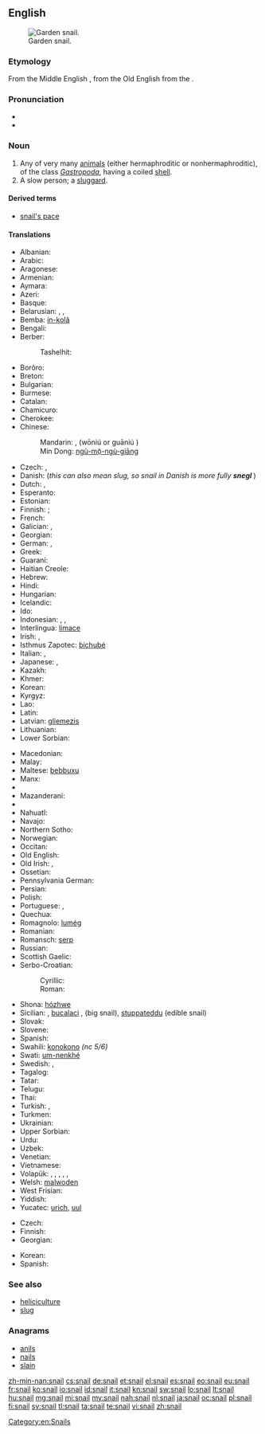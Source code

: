 ==English==
{{wikipedia}}
{{commons|Helicidae}}
[[Image:Snail2.JPG|thumb|Garden snail.]]

===Etymology===
From the Middle English {{term|snegge|lang=enm}}, from the Old English {{term|snægel|lang=ang}} from the {{proto|Germanic|snigilaz}}.

===Pronunciation===
* {{audio|en-us-snail.ogg|Audio (US)}}
* {{rhymes|eɪl}}

===Noun===
{{en-noun}}

# Any of very many [[animal]]s (either hermaphroditic or nonhermaphroditic), of the class ''[[Gastropoda]]'', having a coiled [[shell]].
# A slow person; a [[sluggard]].

====Derived terms====
* [[snail's pace]]

{{flowbreak}}

====Translations====
{{trans-top|any animal of the class ''Gastropoda'' having a shell}}
* Albanian: {{t|sq|kërmill}}
* Arabic: {{t|ar|حلزونة|f|tr=ḥalazūna}}
* Aragonese: {{t-|an|caragol|m|xs=Aragonese}}
* Armenian: {{t-|hy|խխունջ|tr=xxunǰ}}
* Aymara: {{t-|ay|ch'uru|xs=Aymara}}
* Azeri: {{t|az|ilbiz|xs=Azeri}}
* Basque: {{t|eu|barraskilo|xs=Basque}}
* Belarusian: {{t+|be|смоўж|m|tr=smoŭž|sc=Cyrl}}, {{t|be|слімак|m|tr=slimák|sc=Cyrl}}, {{t|be|улітка|f|tr=ulítka|sc=Cyrl}}
* Bemba: [[ín-kolâ]]
* Bengali: {{t-|bn|শামুক|tr=shamuk|sc=Beng|xs=Bengali}}
* Berber:
*: Tashelhit: {{tø|shi|aɣwlal|m|tr=aghwlal}}
* Borôro: {{tø|bor|uruwo}}
* Breton: {{t-|br|melc'houed|xs=Breton}}
* Bulgarian: {{t+|bg|охлюв|m|tr=óhljuv}}
* Burmese: {{t|my|ခရုပက်ကျိ|tr=kha̱ju. pe' kji.|sc=Mymr}}
* Catalan: {{t|ca|caragol|m}}
* Chamicuro: {{tø|ccc|shyamo}}
* Cherokee: {{t|chr|ᎡᎳᏆ|tr=elaqua|sc=Cher|xs=Cherokee}}
* Chinese:
*: Mandarin: {{t-|cmn|蝸牛|sc=Hani}}, {{t-|cmn|蜗牛}} (wōniú {{qualifier|PRC}} or guāniú {{qualifier|Taiwan}})
*: Min Dong: [[ngù-mō̤-ngù-giāng]]
* Czech: {{t+|cs|hlemýžď|m}}, {{t+|cs|šnek|m}}
* Danish: {{t-|da|snegl|c}} (''this can also mean slug, so snail in Danish is more fully '''snegl {{t|da|med}} {{t|da|skal}}''''')
* Dutch: {{t+|nl|slak|f}}, {{t|nl|huisjesslak|f}}
* Esperanto: {{t+|eo|heliko}}
* Estonian: {{t-|et|tigu}}
* Finnish: {{t-|fi|kotilo}}; {{t+|fi|etana}}
* French: {{t+|fr|escargot|m}}
* Galician: {{t-|gl|caracol|m|xs=Galician}}, {{t-|gl|cosco|m|xs=Galician}}
* Georgian: {{t-|ka|ლოკოკინა|tr=lokokina|sc=Geor|xs=Georgian}}
* German: {{t+|de|Schnecke|f}} {{gloss|any animal of the class Gastropoda, also without shell}}, {{t|de|Gehäuseschnecke|f}}
* Greek: {{t+|el|σαλιγκάρι|n|tr=saligkári}}
* Guaraní: {{t|gn|jatyta|xs=Guaraní}}
* Haitian Creole: {{tø|ht|kalmason}}
* Hebrew: {{t+|he|שבלול|m|alt=שַׁבְּלוּל|tr=shablúl}}
* Hindi: {{t|hi|घोंगा|tr=ghõṅgā|sc=Deva|xs=Hindi}}
* Hungarian: {{t+|hu|csiga}}
* Icelandic: {{t+|is|snigill|m}}
* Ido: {{t+|io|heliko}}
* Indonesian: {{t+|id|bekicot|xs=Indonesian}}, {{t|id|keong|xs=Indonesian}}, {{t+|id|siput|xs=Indonesian}}
* Interlingua: [[limace]]
* Irish: {{t+|ga|seilide|m|xs=Irish}}, {{t|ga|seilmide|m|xs=Irish}}
* Isthmus Zapotec: [[bichubé]]
* Italian: {{t+|it|chiocciola|f}}, {{t+|it|lumaca|f}}
* Japanese: {{t|ja|蝸牛|tr=かたつむり, katatsumuri|sc=Jpan}}, {{t|ja|カタツムリ|tr=katatsumuri|sc=Jpan}}
* Kazakh: {{t|kk|ұлу|tr=ulw|sc=Cyrl}}
* Khmer: {{t|km|ខ្យង|tr=kyɑɑng|sc=Khmr}}
* Korean: {{t|ko|달팽이|tr=dalpaeng-i|sc=Kore}}
* Kyrgyz: {{t|ky|үлүл|tr=ülül|sc=Cyrl}}
* Lao: {{t|lo|ຫອຍນ້ຳຈືດ|tr=hǭi nam chư̄t|sc=Laoo}}
* Latin: {{t+|la|cochlea|f}}
* Latvian: [[gliemezis]] {{m}}
* Lithuanian: {{t+|lt|sraigė|f|xs=Lithuanian}}
* Lower Sorbian: {{tø|dsb|slinik|m|xs=Lower Sorbian}}
{{trans-mid}}
* Macedonian: {{t|mk|полжав|m|tr=pólžav}}
* Malay: {{t-|ms|siput|xs=Malay}}
* Maltese: [[bebbuxu]] {{m}}
* Manx: {{t-|gv|crammag|xs=Manx}}
* {{trreq|mi}}
* Mazanderani: {{tø|mzn|لیسک|sc=fa-Arab}}
* {{trreq|mn}}
* Nahuatl: {{t-|nah|tecciztli|xs=Nahuatl}}
* Navajo: {{tø|nv|chʼosh chʼééh digháhii}}
* Northern Sotho: {{tø|nso|kgohu}}
* Norwegian: {{t|no|snegle|f|m}}
* Occitan: {{t+|oc|cagaraula|f|xs=Occitan}}
* Old English: {{t|ang|snægl|m|xs=Old English}}
* Old Irish: {{tø|sga|seilche|m|xs=Old Irish}}, {{tø|sga|seilide|m|xs=Old Irish}}
* Ossetian: {{tø|os|сæтæлæг|tr=sætælæg|sc=Cyrl|xs=Ossetian}}
* Pennsylvania German: {{tø|pdc|Schneck|m}}
* Persian: {{t|fa|حلزون|tr=halazun|sc=fa-Arab|xs=Persian}}
* Polish: {{t+|pl|ślimak|m}}
* Portuguese: {{t|pt|caramujo|m}}, {{t+|pt|caracol|m}}
* Quechua: {{t|qu|ch'uru|xs=Quechua}}
* Romagnolo: [[lumég]] {{f}}
* Romanian: {{t+|ro|melc|m}}
* Romansch: [[serp#Romansh|serp]]
* Russian: {{t+|ru|улитка|f|tr=ulítka}}
* Scottish Gaelic: {{t-|gd|seilcheag|f|xs=Scottish Gaelic}}
* Serbo-Croatian:
*: Cyrillic: {{t|sh|пуж|alt=пу̑ж|m|sc=Cyrl}}
*: Roman: {{t|sh|puž|alt=pȗž|m}}
* Shona: [[hózhwe]]
* Sicilian: {{tø|scn|babbaluciu|m}}, [[bucalaci]] {{m}} , {{tø|scn|crastuni|m}} (big snail), [[stuppateddu]] {{m}} (edible snail)
* Slovak: {{t-|sk|slimák|m}}
* Slovene: {{t+|sl|polž|m}}
* Spanish: {{t+|es|caracol|m}}
* Swahili: [[konokono]] ''(nc 5/6)''
* Swati: [[um-nenkhé]]
* Swedish: {{t-|sv|snäcka|c}}, {{t|sv|snigel|c}}
* Tagalog: {{t|tl|kuhol|xs=Tagalog}}
* Tatar: {{t|tt|лайлач|tr=laylaç|sc=Cyrl}}
* Telugu: {{t|te|నత్త|tr=natta}}
* Thai: {{t|th|หอยทาก|tr=hŏi tâak|sc=Thai}}
* Turkish: {{t+|tr|salyangoz}}, {{t|tr|sümüklüböcek}}
* Turkmen: {{t|tk|ulitka}}
* Ukrainian: {{t|uk|равлик|m|tr=rávlyk|sc=Cyrl}}
* Upper Sorbian: {{tø|hsb|šlink|m|xs=Upper Sorbian}}
* Urdu: {{t|ur|گھونگا|tr=ghõṅgā|sc=ur-Arab|xs=Urdu}}
* Uzbek: {{t|uz|chayon}}
* Venetian: {{tø|vec|sciùs}}
* Vietnamese: {{t+|vi|ốc|xs=Vietnamese}}
* Volapük: {{qualifier|♂♀ hermaphroditic/nonhermaphroditic}} {{t+|vo|snel}}, {{qualifier|♂ nonhermaphroditic}} {{t-|vo|hisnel}}, {{qualifier|♀ nonhermaphroditic}} {{t-|vo|jisnel}}, {{qualifier|♂♀ offspring, hermaphroditic/nonhermaphroditic}} {{t-|vo|snelül}}, {{qualifier|♂ offspring, nonhermaphroditic}} {{t-|vo|hisnelül}}, {{qualifier|♀ offspring, nonhermaphroditic}} {{t-|vo|jisnelül}}
* Welsh: [[malwoden]]
* West Frisian: {{t-|fy|slak|xs=West Frisian}}
* Yiddish: {{t-|yi|שׁנעק|m|tr=shnek|xs=Yiddish}}
* Yucatec: [[urich#Yucatec|urich]], [[uul#Yucatec|uul]]
{{trans-bottom}}

{{trans-top|sluggard}}
* Czech: {{t|cs|šnek|m}}
* Finnish: {{t+|fi|etana}}
* Georgian: {{t|ka|ლოკოკინა|tr=lokokina|sc=Geor}}
{{trans-mid}}
* Korean: {{t|ko|느림보|sc=Kore}}
* Spanish: {{t|es|tortuga|f}}
{{trans-bottom}}

===See also===
* [[heliciculture]]
* [[slug]]

===Anagrams===
* [[anils#English|anils]]
* [[nails#English|nails]]
* [[slain#English|slain]]

[[Category:en:Snails]]

[[zh-min-nan:snail]]
[[cs:snail]]
[[de:snail]]
[[et:snail]]
[[el:snail]]
[[es:snail]]
[[eo:snail]]
[[eu:snail]]
[[fr:snail]]
[[ko:snail]]
[[io:snail]]
[[id:snail]]
[[it:snail]]
[[kn:snail]]
[[sw:snail]]
[[lo:snail]]
[[lt:snail]]
[[hu:snail]]
[[mg:snail]]
[[mi:snail]]
[[my:snail]]
[[nah:snail]]
[[nl:snail]]
[[ja:snail]]
[[oc:snail]]
[[pl:snail]]
[[fi:snail]]
[[sv:snail]]
[[tl:snail]]
[[ta:snail]]
[[te:snail]]
[[vi:snail]]
[[zh:snail]]